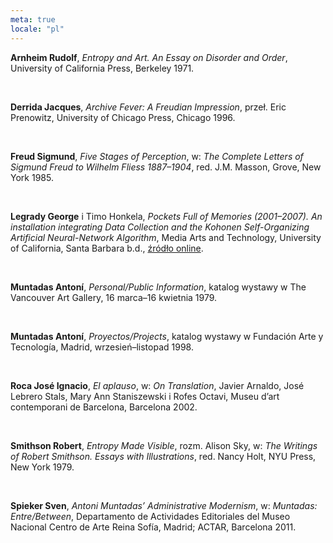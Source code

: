 ```yaml
---
meta: true
locale: "pl"
---
```


**Arnheim Rudolf**, *Entropy and Art. An Essay on Disorder and Order*, University of California Press, Berkeley 1971.

<br/>

**Derrida Jacques**, *Archive Fever: A Freudian Impression*, przeł. Eric Prenowitz, University of Chicago Press, Chicago 1996.

<br/>

**Freud Sigmund**, *Five Stages of Perception*, w: *The Complete Letters of Sigmund Freud to Wilhelm Fliess 1887–1904*, red. J.M. Masson, Grove, New York 1985.

<br/>

**Legrady George** i Timo Honkela, *Pockets Full of Memories (2001–2007). An installation integrating Data Collection and the Kohonen Self-Organizing Artificial Neural-Network Algorithm*, Media Arts and Technology, University of California, Santa Barbara b.d., [źródło online](https://www.mat.ucsb.edu/~g.legrady/glWeb/Projects/pfom/pfom_txt.pdf).

<br/>

**Muntadas Antoní**, *Personal/Public Information*, katalog wystawy w The Vancouver Art Gallery, 16 marca–16 kwietnia 1979.

<br/>

**Muntadas Antoní**, *Proyectos/Projects*, katalog wystawy w Fundación Arte y Tecnología, Madrid, wrzesień–listopad 1998.

<br/>

**Roca José Ignacio**, *El aplauso*, w: *On Translation*, Javier Arnaldo, José Lebrero Stals, Mary Ann Staniszewski i Rofes Octavi, Museu d’art contemporani de Barcelona, Barcelona 2002.

<br/>

**Smithson Robert**, *Entropy Made Visible*, rozm. Alison Sky, w: *The Writings of Robert Smithson. Essays with Illustrations*, red. Nancy Holt, NYU Press, New York 1979.

<br/>

**Spieker Sven**, *Antoni Muntadas’ Administrative Modernism*, w: *Muntadas: Entre/Between*, Departamento de Actividades Editoriales del Museo Nacional Centro de Arte Reina Sofía, Madrid; ACTAR, Barcelona 2011.